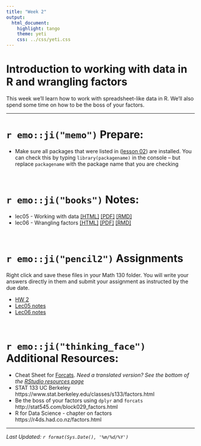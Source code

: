 ```yaml
---
title: "Week 2"
output:
  html_document:
    highlight: tango
    theme: yeti
    css: ../css/yeti.css
---
```


# Introduction to working with data in R and wrangling factors

This week we'll learn how to work with spreadsheet-like data in R. We'll also spend some time on how to be the boss of your factors. 

---

# `r emo::ji("memo")` Prepare:

* Make sure all packages that were listed in ([lesson 02](https://norcalbiostat.github.io/MATH130/notes/02_setup_slides.html#19)) are installed. You can check this by typing `library(packagename)` in the console -- but replace `packagename` with the package name that you are checking 

<br>

# `r emo::ji("books")` Notes:
 
* lec05 - Working with data  [[HTML]](notes/05_dm.html)      [[PDF]](notes/05_dm.pdf)      [[RMD]](notes/05_dm_notes.Rmd)
* lec06 - Wrangling factors  [[HTML]](notes/06_factors.html) [[PDF]](notes/06_factors.pdf) [[RMD]](notes/06_factors_notes.Rmd) 

<br>

# `r emo::ji("pencil2")` Assignments

Right click and save these files in your Math 130 folder. You will write your answers directly in them and submit your assignment as instructed by the due date.

* [HW 2](hw/hw2.Rmd) 
* [Lec05 notes](notes/05_dm_notes.Rmd)
* [Lec06 notes](notes/06_factors_notes.Rmd)

<br>

# `r emo::ji("thinking_face")` Additional Resources: 

* Cheat Sheet for [Forcats](https://github.com/rstudio/cheatsheets/raw/master/factors.pdf). _Need a translated version? See the bottom of the [RStudio resources page](https://rstudio.com/resources/cheatsheets/)_
* STAT 133 UC Berkeley https://www.stat.berkeley.edu/classes/s133/factors.html
* Be the boss of your factors using `dplyr` and `forcats`  http://stat545.com/block029_factors.html
* R for Data Science - chapter on factors https://r4ds.had.co.nz/factors.html 


---
_Last Updated: `r format(Sys.Date(), '%m/%d/%Y')` _